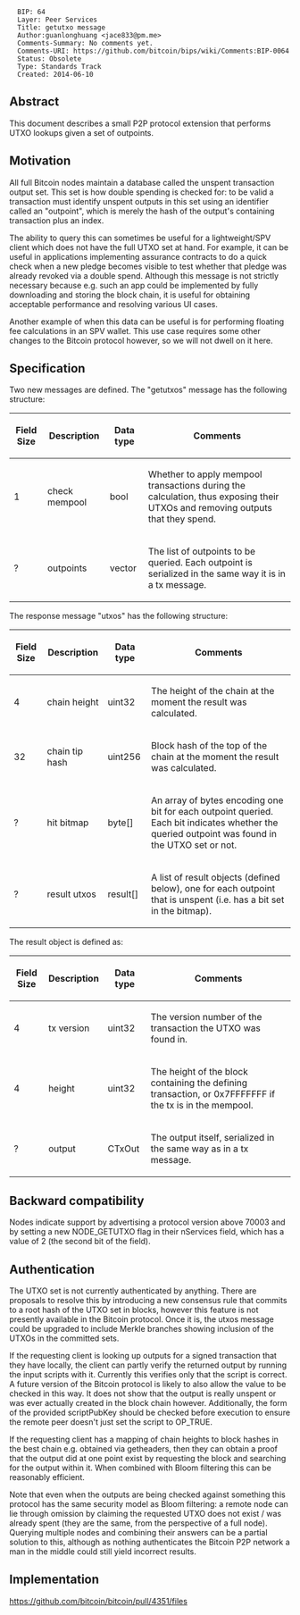 <pre>
  BIP: 64
  Layer: Peer Services
  Title: getutxo message
  Author:guanlonghuang <jace833@pm.me>
  Comments-Summary: No comments yet.
  Comments-URI: https://github.com/bitcoin/bips/wiki/Comments:BIP-0064
  Status: Obsolete
  Type: Standards Track
  Created: 2014-06-10
</pre>

==Abstract==

This document describes a small P2P protocol extension that performs UTXO lookups given a set of outpoints.

==Motivation==

All full Bitcoin nodes maintain a database called the unspent transaction output set. This set is
how double spending is checked for: to be valid a transaction must identify unspent outputs in this
set using an identifier called an "outpoint", which is merely the hash of the output's containing
transaction plus an index.

The ability to query this can sometimes be useful for a lightweight/SPV client which does not have
the full UTXO set at hand. For example, it can be useful in applications implementing assurance
contracts to do a quick check when a new pledge becomes visible to test whether that pledge was
already revoked via a double spend. Although this message is not strictly necessary because e.g.
such an app could be implemented by fully downloading and storing the block chain, it is useful for
obtaining acceptable performance and resolving various UI cases.

Another example of when this data can be useful is for performing floating fee calculations in an
SPV wallet. This use case requires some other changes to the Bitcoin protocol however, so we will
not dwell on it here.

==Specification==

Two new messages are defined. The "getutxos" message has the following structure:

{|class="wikitable"
! Field Size !! Description !! Data type !! Comments
|-
| 1 || check mempool || bool || Whether to apply mempool transactions during the calculation, thus exposing their UTXOs and removing outputs that they spend.
|-
| ? || outpoints || vector<COutPoint> || The list of outpoints to be queried. Each outpoint is serialized in the same way it is in a tx message.
|}

The response message "utxos" has the following structure:

{|class="wikitable"
! Field Size !! Description !! Data type !! Comments
|-
| 4 || chain height || uint32 || The height of the chain at the moment the result was calculated.
|-
| 32 || chain tip hash || uint256 || Block hash of the top of the chain at the moment the result was calculated.
|-
| ? || hit bitmap || byte[] || An array of bytes encoding one bit for each outpoint queried. Each bit indicates whether the queried outpoint was found in the UTXO set or not.
|-
| ? || result utxos || result[] || A list of result objects (defined below), one for each outpoint that is unspent (i.e. has a bit set in the bitmap).
|}

The result object is defined as:

{|class="wikitable"
! Field Size !! Description !! Data type !! Comments
|-
| 4 || tx version || uint32 || The version number of the transaction the UTXO was found in.
|-
| 4 || height || uint32 || The height of the block containing the defining transaction, or 0x7FFFFFFF if the tx is in the mempool.
|-
| ? || output || CTxOut || The output itself, serialized in the same way as in a tx message.
|}

==Backward compatibility==

Nodes indicate support by advertising a protocol version above 70003 and by setting a new
NODE_GETUTXO flag in their nServices field, which has a value of 2 (the second bit of the field).

==Authentication==

The UTXO set is not currently authenticated by anything. There are proposals to resolve this by
introducing a new consensus rule that commits to a root hash of the UTXO set in blocks, however this
feature is not presently available in the Bitcoin protocol. Once it is, the utxos message could be
upgraded to include Merkle branches showing inclusion of the UTXOs in the committed sets.

If the requesting client is looking up outputs for a signed transaction that they have locally, the
client can partly verify the returned output by running the input scripts with it. Currently this
verifies only that the script is correct. A future version of the Bitcoin protocol is likely to also
allow the value to be checked in this way. It does not show that the output is really unspent or was
ever actually created in the block chain however. Additionally, the form of the provided scriptPubKey 
should be checked before execution to ensure the remote peer doesn't just set the script to OP_TRUE.

If the requesting client has a mapping of chain heights to block hashes in the best chain e.g.
obtained via getheaders, then they can obtain a proof that the output did at one point exist by
requesting the block and searching for the output within it. When combined with Bloom filtering this
can be reasonably efficient.

Note that even when the outputs are being checked against something this protocol has the same
security model as Bloom filtering: a remote node can lie through omission by claiming the requested
UTXO does not exist / was already spent (they are the same, from the perspective of a full node).
Querying multiple nodes and combining their answers can be a partial solution to this, although as
nothing authenticates the Bitcoin P2P network a man in the middle could still yield incorrect
results.

==Implementation==

https://github.com/bitcoin/bitcoin/pull/4351/files

